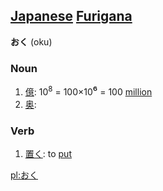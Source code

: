 == [[Japanese]] [[Furigana]] ==  

'''おく''' (oku)
===Noun===
# [[億]]: 10<sup>8</sup> = 100×10<big>⁶</big> = 100 [[million]]
# [[奥]]:

===Verb===
# [[置く]]: to [[put]]

[[pl:おく]]